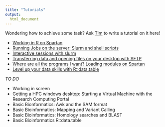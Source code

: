 ---
title: "Tutorials"
output: 
  html_document
---

Wondering how to achieve some task? Ask [Tim](mailto: tim.rabanuswallace@unimelb.edu.au) to write a tutorial on it here!

+   [Working in R on Spartan](./tutorial_Rstart.html)
+   [Running Jobs on the server: Slurm and shell scripts](./tutorial_slurm_shellscripts.html)
+   [Interactive sessions with slurm](./tutorial_slurm_interactive.html)
+   [Transferring data and opening files on your desktop with SFTP](./tutorial_sftp.html)
+   [Where are all the programs I want? Loading modules on Spartan](./tutorial_module.html)
+   [Level up your data skills with R::data.table](./tutorial_data_table.html)

*TO DO*

+   Working in screen
+   Getting a HPC windows desktop: Starting a Virtual Machine with the Research Computing Portal
+   Basic Bionformatics: Awk and the SAM format
+   Basic Bioinformatics: Mapping and Variant Calling
+   Basic Bioinformatics: Homology searches and BLAST
+   Basic Bioinformatics R::data.table
